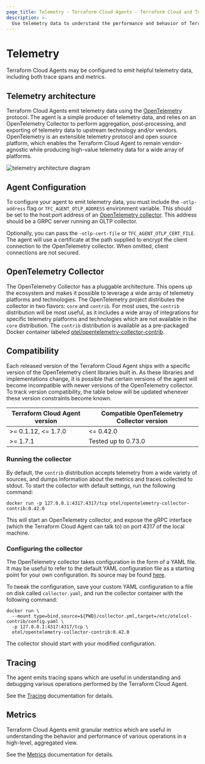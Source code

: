 ```yaml
---
page_title: Telemetry - Terraform Cloud Agents - Terraform Cloud and Terraform Enterprise
description: >-
  Use telemetry data to understand the performance and behavior of Terraform Cloud Agents. Learn how to configure telemetry, configure and run the OpenTelemetry collector, and more.
---
```


# Telemetry

Terraform Cloud Agents may be configured to emit helpful telemetry data,
including both trace spans and metrics.

## Telemetry architecture

Terraform Cloud Agents emit telemetry data using the
[OpenTelemetry](https://opentelemetry.io/) protocol. The agent is a simple
producer of telemetry data, and relies on an OpenTelemetry Collector to perform
aggregation, post-processing, and exporting of telemetry data to upstream
technology and/or vendors. OpenTelemetry is an extensible telemetry protocol and
open source platform, which enables the Terraform Cloud Agent to remain
vendor-agnostic while producing high-value telemetry data for a wide array
of platforms.

![telemetry architecture diagram](/img/telemetry-arch.png)

## Agent Configuration

To configure your agent to emit telemetry data, you must include the
`-otlp-address` flag or `TFC_AGENT_OTLP_ADDRESS` environment variable. This
should be set to the host:port address of an [OpenTelemetry
collector](https://opentelemetry.io/docs/concepts/data-collection/). This
address should be a GRPC server running an OLTP collector.

Optionally, you can pass the `-otlp-cert-file` or `TFC_AGENT_OTLP_CERT_FILE`.
The agent will use a certificate at the path supplied to encrypt the client
connection to the OpenTelemetry collector. When omitted, client connections are
not secured.

## OpenTelemetry Collector

The OpenTelemetry Collector has a pluggable architecture. This opens up the
ecosystem and makes it possible to leverage a wide array of telemetry platforms
and technologies. The OpenTelemetry project distributes the collector in two
flavors: `core` and `contrib`. For most uses, the `contrib` distribution will
be most useful, as it includes a wide array of integrations for specific
telemetry platforms and technologies which are not available in the `core`
distribution. The `contrib` distribution is available as a pre-packaged
Docker container labeled
[otel/opentelemetry-collector-contrib](https://hub.docker.com/r/otel/opentelemetry-collector-contrib).

## Compatibility

Each released version of the Terraform Cloud Agent ships with a specific version
of the OpenTelemetry client libraries built in. As these libraries and
implementations change, it is possible that certain versions of the agent will
become incompatible with newer versions of the OpenTelemetry collector. To
track version compatibility, the table below will be updated whenever these
version constraints become known.

| Terraform Cloud Agent version | Compatible OpenTelemetry Collector version |
| ----------------------------- | ------------------------------------------ |
| >= 0.1.12, <= 1.7.0           | <= 0.42.0                                  |
| >= 1.7.1                      | Tested up to 0.73.0                        |

### Running the collector

By default, the `contrib` distribution accepts telemetry from a wide variety of
sources, and dumps information about the metrics and traces collected to stdout.
To start the collector with default settings, run the following command:

```
docker run -p 127.0.0.1:4317:4317/tcp otel/opentelemetry-collector-contrib:0.42.0
```

This will start an OpenTelemetry collector, and expose the gRPC interface (which
the Terraform Cloud Agent can talk to) on port 4317 of the local machine.

### Configuring the collector

The OpenTelemetry collector takes configuration in the form of a YAML file. It
may be useful to refer to the default YAML configuration file as a starting
point for your own configuration. Its source may be found
[here](https://github.com/open-telemetry/opentelemetry-collector-releases/blob/main/configs/otelcol-contrib.yaml).

To tweak the configuration, save your custom YAML configuration to a file on
disk called `collector.yaml`, and run the collector container with the
following command:

```
docker run \
  --mount type=bind,source=${PWD}/collector.yml,target=/etc/otelcol-contrib/config.yaml \
  -p 127.0.0.1:4317:4317/tcp \
  otel/opentelemetry-collector-contrib:0.42.0
```

The collector should start with your modified configuration.

## Tracing

The agent emits tracing spans which are useful in understanding and debugging
various operations performed by the Terraform Cloud Agent.

See the [Tracing](/terraform/cloud-docs/agents/tracing) documentation for details.

## Metrics

Terraform Cloud Agents emit granular metrics which are useful in understanding
the behavior and performance of various operations in a high-level, aggregated
view.

See the [Metrics](/terraform/cloud-docs/agents/metrics) documentation for details.
